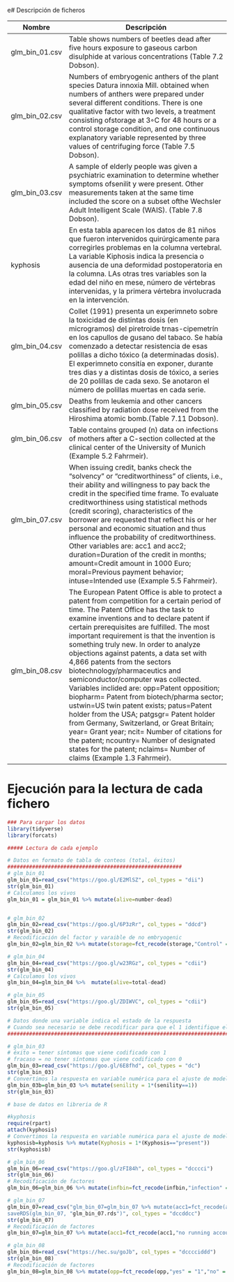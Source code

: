 e# Descripción de ficheros

Nombre             | Descripción
-------------------|------------------------------------------------------------
glm_bin_01.csv       |   Table shows numbers of beetles dead after five hours exposure to gaseous carbon disulphide at various concentrations (Table 7.2 Dobson).
glm_bin_02.csv       |   Numbers of embryogenic anthers of the plant species Datura innoxia Mill. obtained when numbers of anthers were prepared under several different conditions. There is one qualitative factor with two levels, a treatment consisting ofstorage at 3◦C for 48 hours or a control storage condition, and one continuous explanatory variable represented by three values of centrifuging force (Table 7.5 Dobson).
glm_bin_03.csv       |   A sample of elderly people was given a psychiatric examination to determine whether symptoms ofsenilit y were present. Other measurements taken at the same time included the score on a subset ofthe Wechsler Adult Intelligent Scale (WAIS). (Table 7.8 Dobson).
kyphosis       |En esta tabla aparecen los datos de 81 niños que fueron intervenidos quirúrgicamente para corregirles problemas en la columna vertebral. La variable Kiphosis indica la presencia o ausencia de una deformidad postoperatoria en la columna. LAs otras tres variables son la edad del niño en mese, número de vértebras intervenidas, y la primera vértebra involucrada en la intervención.
glm_bin_04.csv       |Collet (1991) presenta un experimneto sobre la toxicidad de distintas dosis (en microgramos) del piretroide trnas-cipemetrín en los capullos de gusano del tabaco. Se había comenzado a detectar resistencia de esas polillas a dicho tóxico (a determinadas dosis). El experimneto consitía en exponer, durante tres dias y a distintas dosis de tóxico, a series de 20 polillas de cada sexo. Se anotaron el número de polillas muertas en cada serie.
glm_bin_05.csv       |Deaths from leukemia and other cancers classified by radiation dose received from the Hiroshima atomic bomb.(Table 7.11 Dobson).
glm_bin_06.csv       |Table contains grouped (n) data on infections of mothers after a C-section collected at the clinical center of the University of Munich (Example 5.2 Fahrmeir).
glm_bin_07.csv       |When issuing credit, banks check the “solvency” or “creditworthiness” of clients, i.e., their ability and willingness to pay back the credit in the specified time frame. To evaluate creditworthiness using statistical methods (credit scoring), characteristics of the borrower are requested that reflect his or her personal and economic situation and thus influence the probability of creditworthiness. Other variables are: acc1 and acc2; duration=Duration of the credit in months; amount=Credit amount in 1000 Euro; moral=Previous payment behavior; intuse=Intended use  (Example 5.5 Fahrmeir).
glm_bin_08.csv       | The European Patent Office is able to protect a patent from competition for a certain period of time. The Patent Office has the task to examine inventions and to declare patent if certain prerequisites are fulfilled. The most important requirement is that the invention is something truly new. In order to analyze objections against patents, a data set with 4,866 patents from the sectors biotechnology/pharmaceutics and semiconductor/computer was collected. Variables inclided are: opp=Patent opposition; biopharm= Patent from biotech/pharma sector; ustwin=US twin patent exists; patus=Patent holder from the USA; patgsgr= Patent holder from Germany, Switzerland, or Great Britain; year= Grant year; ncit= Number of citations for the patent; ncountry= Number of designated states for the patent; nclaims= Number of claims  (Example 1.3 Fahrmeir).

# Ejecución para la lectura de cada fichero



```r
### Para cargar los datos
library(tidyverse)
library(forcats)

##### Lectura de cada ejemplo

# Datos en formato de tabla de conteos (total, éxitos)
########################################################
# glm_bin_01
glm_bin_01=read_csv("https://goo.gl/E2MlSZ", col_types = "dii")
str(glm_bin_01)
# Calculamos los vivos
glm_bin_01 = glm_bin_01 %>% mutate(alive=number-dead)


# glm_bin_02
glm_bin_02=read_csv("https://goo.gl/6P3zRr", col_types = "ddcd")
str(glm_bin_02)
# Recodificación del factor y varaible de no embryogenic
glm_bin_02=glm_bin_02 %>% mutate(storage=fct_recode(storage,"Control" = "1","treatment" = "2")) %>% mutate(nembrig=total-embryogenic)

# glm_bin_04
glm_bin_04=read_csv("https://goo.gl/w23RGz", col_types = "cdii")
str(glm_bin_04)
# Calculamos los vivos
glm_bin_04=glm_bin_04 %>%  mutate(alive=total-dead)

# glm_bin_05
glm_bin_05=read_csv("https://goo.gl/ZDIWVC", col_types = "cdii")
str(glm_bin_05)

# Datos donde una variable indica el estado de la respuesta
# Cuando sea necesario se debe recodificar para que el 1 identifique el "éxito" y 0 el "fracaso"
##################################################################################################

# glm_bin_03
# éxito = tener síntomas que viene codificado con 1
# fracaso = no tener síntomas que viene codificado con 0
glm_bin_03=read_csv("https://goo.gl/6E8fhd", col_types = "dc")
str(glm_bin_03)
# Convertimos la respuesta en variable numérica para el ajuste de modelos
glm_bin_03b=glm_bin_03 %>% mutate(senility = 1*(senility==1))
str(glm_bin_03)

# base de datos en libreria de R 

#kyphosis
require(rpart)
attach(kyphosis)
# Convertimos la respuesta en variable numérica para el ajuste de modelos
kyphosisb=kyphosis %>% mutate(Kyphosis = 1*(Kyphosis=="present"))
str(kyphosisb)

# glm_bin_06
glm_bin_06=read_csv("https://goo.gl/zFI84h", col_types = "dcccci")
str(glm_bin_06)
# Recodificación de factores 
glm_bin_06=glm_bin_06 %>% mutate(infbin=fct_recode(infbin,"infection" = "1","no infection" = "0"),NPLAN=fct_recode(NPLAN,"no planned" = "1","planned" = "0"),RISK=fct_recode(RISK,"risk factors existed" = "1","no risk factors" = "0"),ANTIB=fct_recode(ANTIB,"antibiotics" = "1","no antibiotics" = "0")) 

# glm_bin_07
glm_bin_07=read_csv("glm_bin_07=glm_bin_07 %>% mutate(acc1=fct_recode(acc1,"no running account" = "1","good or bad running account" = "0"),acc2=fct_recode(acc2,"good running account" = "1","no or bad running account" = "0"),moral=fct_recode(moral,"good" = "1","bad" = "0"),intuse=fct_recode(intuse,"private" = "1","business" = "0")) 
saveRDS(glm_bin_07, "glm_bin_07.rds")", col_types = "dccddcc")
str(glm_bin_07)
# Recodificación de factores 
glm_bin_07=glm_bin_07 %>% mutate(acc1=fct_recode(acc1,"no running account" = "1","good or bad running account" = "0"),acc2=fct_recode(acc2,"good running account" = "1","no or bad running account" = "0"),moral=fct_recode(moral,"good" = "1","bad" = "0"),intuse=fct_recode(intuse,"private" = "1","business" = "0")) 

# glm_bin_08
glm_bin_08=read_csv("https://hec.su/goJb", col_types = "dcccciddd")
str(glm_bin_08)
# Recodificación de factores 
glm_bin_08=glm_bin_08 %>% mutate(opp=fct_recode(opp,"yes" = "1","no" = "0"),biopharm=fct_recode(biopharm,"yes" = "1","no" ="0"),ustwin=fct_recode(ustwin,"yes" = "1","no" = "0"),patus=fct_recode(patus,"yes" = "1","no" = "0"),patgsgr=fct_recode(patgsgr,"yes" = "1","no" = "0")) 
```

